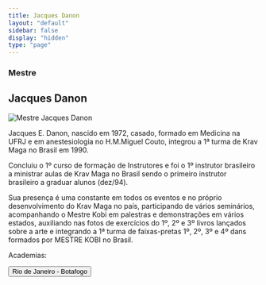 ```yaml
---
title: Jacques Danon
layout: "default"
sidebar: false
display: "hidden"
type: "page"
---
```



<h3 className="font-semibold">Mestre</h3>
<h2 className="text-3xl font-semibold">Jacques Danon</h2>

<Image
  src="/pt/images/federacao/instrutores/jacques-danon.png"
  alt="Mestre Jacques Danon"
  width={400}
  height={400}
  className="float-right mt-6 mb-4 ml-6 h-auto w-sm max-w-1/2"
/>

Jacques E. Danon, nascido em 1972, casado, formado em Medicina na UFRJ e em anestesiologia no H.M.Miguel Couto, integrou a 1ª turma de Krav Maga no Brasil em 1990.

Concluiu o 1º curso de formação de Instrutores e foi o 1º instrutor brasileiro a ministrar aulas de Krav Maga no Brasil sendo o primeiro instrutor brasileiro a graduar alunos (dez/94).

Sua presença é uma constante em todos os eventos e no próprio desenvolvimento do Krav Maga no país, participando de vários seminários, acompanhando o Mestre Kobi em palestras e demonstrações em vários estados, auxiliando nas fotos de exercícios do 1º, 2º e 3º livros lançados sobre a arte e integrando a 1ª turma de faixas-pretas 1º, 2º, 3º e 4º dans formados por MESTRE KOBI no Brasil.

Academias:

<div asChild className="mt-6 w-full">
  <Button
    asChild
    size="free"
    className="mx-auto bg-red-500 text-center text-xl hover:cursor-pointer">
    <Link href="/academias/brasil/rio-de-janeiro/botafogo">
      Rio de Janeiro - Botafogo
    </Link>
  </Button>
</div>

